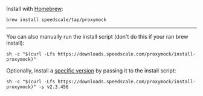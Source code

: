 Install with [Homebrew](https://brew.sh):

```shell
brew install speedscale/tap/proxymock
```


---

You can also manually run the install script (don't do this if your ran brew install):

```shell
sh -c "$(curl -Lfs https://downloads.speedscale.com/proxymock/install-proxymock)"
```

Optionally, install a [specific version](/reference/release-notes.md) by passing it to the install script:

```shell
sh -c "$(curl -Lfs https://downloads.speedscale.com/proxymock/install-proxymock)" -s v2.3.456
```

